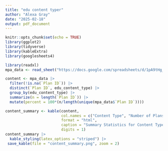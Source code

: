 ```yaml
---
title: "edu content typer"
author: "Alexa Gray"
date: "2025-02-18"
output: pdf_document
---
```


```r
knitr::opts_chunk$set(echo = TRUE)
library(ggplot2)
library(tidyverse)
library(kableExtra)
library(googlesheets4)
```

```r
library(readxl)
mpa_data <- read_sheet("https://docs.google.com/spreadsheets/d/1pA9tHg_jjx9XXXxRRws8KiTv0P5nsXWR-1Oz5JyLL1o/edit?gid=1188768943#gid=1188768943")
```
```r
content <- mpa_data |> 
  filter(!is.na(`Plan ID`)) |> 
  distinct(`Plan ID`, edu_content_type) |> 
  group_by(edu_content_type) |> 
  summarize(n = length(`Plan ID`)) |> 
  mutate(percent = 100*(n/length(unique(mpa_data$`Plan ID`)))) 

content_summary <- kable(content,
                         col.names = c("Content Type", "Number of Plans", "Percent of Plans"),
                         format = "html",
                         caption = "Summary Statistics for Content Type",
                         digits = 1)
content_summary |> 
  kable_styling(latex_options = "striped") |> 
 save_kable(file = "content_summary.png", zoom = 2)

```


